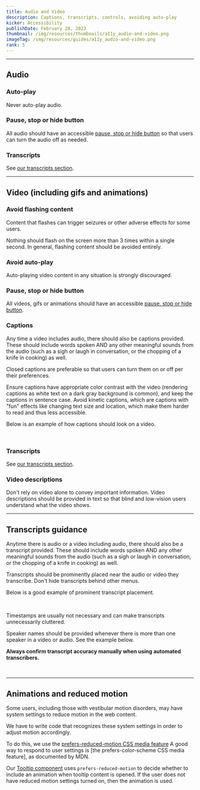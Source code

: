 ```yaml
---
title: Audio and Video
description: Captions, transcripts, controls, avoiding auto-play
kicker: Accessibility
publishDate: February 28, 2023
thumbnail: /img/resources/thumbnails/a11y_audio-and-video.png
imageTag: /img/resources/guides/a11y_audio-and-video.png
rank: 5
---
```


---

## Audio

### Auto-play

Never auto-play audio.

### Pause, stop or hide button

All audio should have an accessible [pause, stop or hide button](https://www.w3.org/WAI/WCAG21/Understanding/pause-stop-hide.html) so that users can turn the audio off as needed.

### Transcripts

See [our transcripts section](#Transcripts%20guidance).

---

## Video (including gifs and animations)

### Avoid flashing content

Content that flashes can trigger seizures or other adverse effects for some users.

Nothing should flash on the screen more than 3 times within a single second. In general, flashing content should be avoided entirely.

### Avoid auto-play

Auto-playing video content in any situation is strongly discouraged.

### Pause, stop or hide button

All videos, gifs or animations should have an accessible [pause, stop or hide button](https://www.w3.org/WAI/WCAG21/Understanding/pause-stop-hide.html).

### Captions

Any time a video includes audio, there should also be captions provided. These should include words spoken AND any other meaningful sounds from the audio (such as a sigh or laugh in conversation, or the chopping of a knife in cooking) as well.

Closed captions are preferable so that users can turn them on or off per their preferences.

Ensure captions have appropriate color contrast with the video (rendering captions as white text on a dark gray background is common), and keep the captions in sentence case. Avoid kinetic captions, which are captions with "fun" effects like changing text size and location, which make them harder to read and thus less accessible.

Below is an example of how captions should look on a video.

<Container>
  <Box css={{ display: "flex", justifyContent: "center", margin: "auto" }}>
    <InlineImage
      width={836}
      height={448}
      src="/images/closed-captions-example.png"
      alt="Screenshot of a Washington Post video shows captions typed in white text on a dark gray background at the bottom center of the screen."
    />
  </Box>
</Container>
<br />

### Transcripts

See [our transcripts section](#Transcripts%20guidance).

### Video descriptions

Don't rely on video alone to convey important information. Video descriptions should be provided in text so that blind and low-vision users understand what the video shows.

---

## Transcripts guidance

Anytime there is audio or a video including audio, there should also be a transcript provided. These should include words spoken AND any other meaningful sounds from the audio (such as a sigh or laugh in conversation, or the chopping of a knife in cooking) as well.

Transcripts should be prominently placed near the audio or video they transcribe. Don't hide transcripts behind other menus.

Below is a good example of prominent transcript placement.

<Container>
  <Box css={{ display: "flex", justifyContent: "center", margin: "auto" }}>
    <InlineImage
      width={836}
      height={448}
      src="/images/transcript-placement-example.png"
      alt="Screenshot of a Washington Post podcast page shows 'See the transcript' button listed right below the audio player."
    />
  </Box>
</Container>
<br />

Timestamps are usually not necessary and can make transcripts unnecessarily cluttered.

Speaker names should be provided whenever there is more than one speaker in a video or audio. See the example below.

**Always confirm transcript accuracy manually when using automated transcribers.**

<Container>
  <Box css={{ display: "flex", justifyContent: "center", margin: "auto" }}>
    <InlineImage
      width={836}
      height={448}
      src="/images/transcript-example.png"
      alt="Screenshot of a Washington Post podcast transcript shows the text from the podcast along with laebls of who is speaking and other context."
    />
  </Box>
</Container>
<br />

---

## Animations and reduced motion

Some users, including those with vestibular motion disorders, may have system settings to reduce motion in the web content.

We have to write code that recognizes these system settings in order to adjust motion accordingly.

To do this, we use the [prefers-reduced-motion CSS media feature](https://developer.mozilla.org/en-US/docs/Web/CSS/@media/prefers-reduced-motion) A good way to respond to user settings is [the prefers-color-scheme CSS media feature], as documented by MDN.

Our [Tooltip component](/components/tooltip) uses `prefers-reduced-motion` to decide whether to include an animation when tooltip content is opened. If the user does not have reduced motion settings turned on, then the animation is used.
